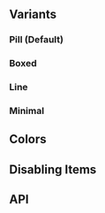 
<Meta
    title="Components/Navigation/HorizontalNavigator"
    of={HorizontalNavigatorStories}
/>

<Title>HorizontalNavigator</Title>

<div className="w-[360px] max-w-full">
    <SingleLineCodeBlock text={`import { HorizontalNavigator } from 'chaya-ui';`} />
</div>

<Primary />

## Variants

### Pill (Default)

<Primary />

### Boxed

<Canvas of={HorizontalNavigatorStories.BoxedVariant} withToolbar />

### Line

<Canvas of={HorizontalNavigatorStories.LineVariant} withToolbar />

### Minimal

<Canvas of={HorizontalNavigatorStories.MinimalVariant} withToolbar />

## Colors

<Story of={HorizontalNavigatorStories.PillColors} />

<Story of={HorizontalNavigatorStories.LineColors} />

## Disabling Items

<Canvas of={HorizontalNavigatorStories.DisabledItems} withToolbar />

<Canvas of={HorizontalNavigatorStories.DisabledLineItems} withToolbar />

## API

<ArgTypes />